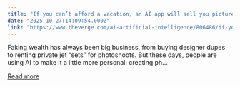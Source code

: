 ```yaml
---
title: "If you can’t afford a vacation, an AI app will sell you pictures of one"
date: "2025-10-27T14:09:54.000Z"
link: "https://www.theverge.com/ai-artificial-intelligence/806486/if-you-cant-afford-a-vacation-an-ai-app-will-sell-you-pictures-of-one"
---
```


Faking wealth has always been big business, from buying designer dupes to renting private jet “sets” for photoshoots. But these days, people are using AI to make it a little more personal: creating ph...

[Read more](https://www.theverge.com/ai-artificial-intelligence/806486/if-you-cant-afford-a-vacation-an-ai-app-will-sell-you-pictures-of-one)

